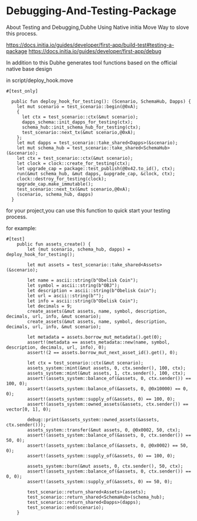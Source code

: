 # Debugging-And-Testing-Package

About Testing and Debugging,Dubhe Using Native initia Move Way to slove this process.

https://docs.initia.io/guides/developer/first-app/build-test#testing-a-package
https://docs.initia.io/guides/developer/first-app/debug

In addition to this Dubhe generates tool functions based on the official native base design

in script/deploy_hook.move

```move
#[test_only]

  public fun deploy_hook_for_testing(): (Scenario, SchemaHub, Dapps) {
    let mut scenario = test_scenario::begin(@0xA);
    {
      let ctx = test_scenario::ctx(&mut scenario);
      dapps_schema::init_dapps_for_testing(ctx);
      schema_hub::init_schema_hub_for_testing(ctx);
      test_scenario::next_tx(&mut scenario,@0xA);
    };
    let mut dapps = test_scenario::take_shared<Dapps>(&scenario);
    let mut schema_hub = test_scenario::take_shared<SchemaHub>(&scenario);
    let ctx = test_scenario::ctx(&mut scenario);
    let clock = clock::create_for_testing(ctx);
    let upgrade_cap = package::test_publish(@0x42.to_id(), ctx);
    run(&mut schema_hub, &mut dapps, &upgrade_cap, &clock, ctx);
    clock::destroy_for_testing(clock);
    upgrade_cap.make_immutable();
    test_scenario::next_tx(&mut scenario,@0xA);
    (scenario, schema_hub, dapps)
  }
```

for your project,you can use this function to quick start your testing process.

for example:

```move
#[test]
    public fun assets_create() {
        let (mut scenario, schema_hub, dapps) = deploy_hook_for_testing();

        let mut assets = test_scenario::take_shared<Assets>(&scenario);

        let name = ascii::string(b"Obelisk Coin");
        let symbol = ascii::string(b"OBJ");
        let description = ascii::string(b"Obelisk Coin");
        let url = ascii::string(b"");
        let info = ascii::string(b"Obelisk Coin");
        let decimals = 9;
        create_assets(&mut assets, name, symbol, description, decimals, url, info, &mut scenario);
        create_assets(&mut assets, name, symbol, description, decimals, url, info, &mut scenario);

        let metadata = assets.borrow_mut_metadata().get(0);
        assert!(metadata == assets_metadata::new(name, symbol, description, decimals, url, info), 0);
        assert!(2 == assets.borrow_mut_next_asset_id().get(), 0);

        let ctx = test_scenario::ctx(&mut scenario);
        assets_system::mint(&mut assets, 0, ctx.sender(), 100, ctx);
        assets_system::mint(&mut assets, 1, ctx.sender(), 100, ctx);
        assert!(assets_system::balance_of(&assets, 0, ctx.sender()) == 100, 0);
        assert!(assets_system::balance_of(&assets, 0, @0x10000) == 0, 0);
        assert!(assets_system::supply_of(&assets, 0) == 100, 0);
        assert!(assets_system::owned_assets(&assets, ctx.sender()) == vector[0, 1], 0);

        debug::print(&assets_system::owned_assets(&assets, ctx.sender()));
        assets_system::transfer(&mut assets, 0, @0x0002, 50, ctx);
        assert!(assets_system::balance_of(&assets, 0, ctx.sender()) == 50, 0);
        assert!(assets_system::balance_of(&assets, 0, @0x0002) == 50, 0);
        assert!(assets_system::supply_of(&assets, 0) == 100, 0);

        assets_system::burn(&mut assets, 0, ctx.sender(), 50, ctx);
        assert!(assets_system::balance_of(&assets, 0, ctx.sender()) == 0, 0);
        assert!(assets_system::supply_of(&assets, 0) == 50, 0);

        test_scenario::return_shared<Assets>(assets);
        test_scenario::return_shared<SchemaHub>(schema_hub);
        test_scenario::return_shared<Dapps>(dapps);
        test_scenario::end(scenario);
    }
```
